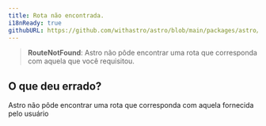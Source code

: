 ```yaml
---
title: Rota não encontrada.
i18nReady: true
githubURL: https://github.com/withastro/astro/blob/main/packages/astro/src/core/errors/errors-data.ts
---
```


> **RouteNotFound**: Astro não pôde encontrar uma rota que corresponda com aquela que você requisitou.

## O que deu errado?
Astro não pôde encontrar uma rota que corresponda com aquela fornecida pelo usuário

